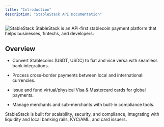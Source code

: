```yaml
---
title: "Introduction"
description: "StableStack API Documentation"
---
```


<Frame>
  <img
    className="block"
    src="/images/banner.png"
    alt="StableStack"
  />
</Frame>

<Note>
  StableStack is an API-first stablecoin payment platform that helps businesses, fintechs, and developers:
</Note>

## Overview

* Convert Stablecoins (USDT, USDC) to fiat and vice versa with seamless bank integrations.

* Process cross-border payments between local and international currencies.

* Issue and fund virtual/physical Visa & Mastercard cards for global payments.

* Manage merchants and sub-merchants with built-in compliance tools.

StableStack is built for scalability, security, and compliance, integrating with liquidity and local banking rails, KYC/AML, and card issuers.

